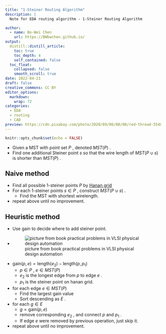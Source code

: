 ```yaml
---
title: "1-Steiner Routing Algorithm"
description: |
  Note for EDA routing algorithm - 1-Steiner Routing Algorithm

author:
  - name: Bo-Wei Chen
    url: https://BWbwchen.github.io/
output:
  distill::distill_article:
    toc: true
    toc_depth: 4
    self_contained: false
  toc_float: 
    collapsed: false
    smooth_scroll: true
date: 2022-04-21
draft: false
creative_commons: CC BY
editor_options: 
  markdown: 
    wrap: 72
categories:
  - EDA
  - routing
  - CAD
preview: https://cdn.pixabay.com/photo/2020/09/06/08/00/red-thread-5548304_960_720.jpg
---
```



```r
knitr::opts_chunk$set(echo = FALSE)
```


- Given a MST with point set $P$ , denoted $MST(P)$ .
- Find one additional Steiner point $s$ so that the wire length of $MST(P \cup s)$ is shorter than $MST(P)$ .

## Naive method
- Find all possible 1-steiner points $P$ by [Hanan grid](https://www.wikiwand.com/en/Hanan_grid)
- For each 1-steiner points $s \in P$ , construct $MST(P \cup s)$ .
	- Find the MST with shortest wirelength.
- repeat above until no improvement.

## Heuristic method
- Use $\textrm{gain}$ to decide where to add steiner point.
- ![picture from book practical problems in VLSI physical design automation](https://i.imgur.com/CSV7xxH.png)
- $\textrm{gain}(p, e) = \textrm{length}(e_2) - \textrm{length}(p, p_1)$
	- $p \in P$ , $e \in MST(P)$
	- $e_2$ is the longest edge from $p$ to edge $e$ .
	- $p_1$ is the steiner point on hanan grid.
- for each edge $e \in MST(P)$
	- Find the largest $\textrm{gain}$ value
	- Sort descending as $E$ .
- for each $g \in E$
	- $g = \textrm{gain}(p, e)$
	- remove corresponding $e_2$ , and connect $p$ and $p_1$ .
	- If edge $e$ were removed by previous operation, just skip it.
- repeat above until no improvement.




